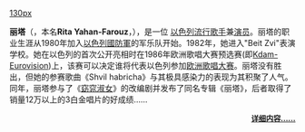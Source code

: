 [[文件:Rita_Yahan_Farouz_1.jpg|130px]]

'''丽塔'''（{{lang-he|ריטה}}，本名'''Rita Yahan-Farouz'''，{{bd|1962年|3月24日|}}），是一位 [[以色列|以色列]][[流行歌手|流行歌手]]兼[[演员|演员]]。丽塔的职业生涯从1980年加入[[以色列國防軍|以色列國防軍]]的军乐队开始。1982年，她进入"Beit Zvi"表演学校。她在以色列的首次公开亮相时在1986年欧洲歌唱大赛预选赛(即[[Kdam-Eurovision|Kdam-Eurovision]])上，该赛可以决定谁将代表以色列参加[[欧洲歌唱大赛|欧洲歌唱大赛]]。丽塔没有胜出，但她的参赛歌曲《Shvil habricha》与其极具感染力的表现为其积聚了人气。同年，丽塔参与了《[[My_Fair_Lady|窈窕淑女]]》的改编剧并发布了同名专辑《丽塔》，后者取得了销量12万以上的3白金唱片的好成绩……

<div align="right" style="font-size:small;">
'''[[丽塔_(以色列歌手)|详细内容……]]'''
</div>